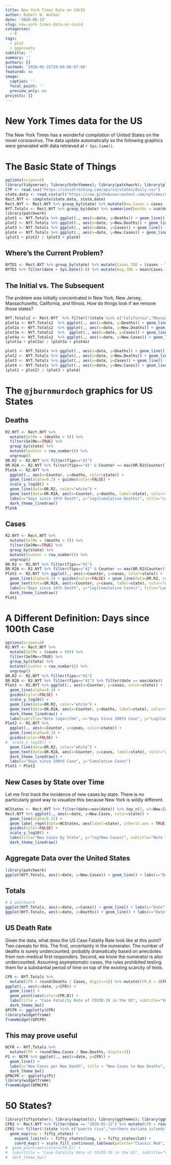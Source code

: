 ```yaml
---
title: New York Times Data on COVID
author: Robert W. Walker
date: '2020-06-13'
slug: new-york-times-data-on-covid
categories:
  - R
tags:
  - plot
  - gganimate
subtitle: ''
summary: ''
authors: []
lastmod: '2020-05-31T20:04:06-07:00'
featured: no
image:
  caption: ''
  focal_point: ''
  preview_only: no
projects: []
---
```


# New York Times data for the US

The New York Times has a wonderful compilation of United States on the novel coronavirus.  The data update automatically so the following graphics were generated with data retrieved at `r Sys.time()`.


# The Basic State of Things

```r
options(scipen=9)
library(tidyverse); library(hrbrthemes); library(patchwork); library(plotly); library(ggdark); library(ggrepel)
CTP <- read.csv("https://covidtracking.com/api/v1/states/daily.csv")
state.data <- read_csv(url("https://raw.githubusercontent.com/nytimes/covid-19-data/master/us-states.csv"))
Rect.NYT <- complete(state.data, state,date)
Rect.NYT <- Rect.NYT %>% group_by(state) %>% mutate(New.Cases = cases - lag(cases, order_by = date), New.Deaths = deaths - lag(deaths, order_by = date)) %>% ungroup()
NYT.Totals <- Rect.NYT %>% group_by(date) %>% summarise(Deaths = sum(deaths, na.rm=TRUE), New.Deaths = sum(New.Deaths, na.rm = TRUE), Cases = sum(cases, na.rm=TRUE), New.Cases = sum(New.Cases, na.rm = TRUE)) %>% ungroup()
library(patchwork)
plot1 <- NYT.Totals %>% ggplot(., aes(x=date, y=Deaths)) + geom_line() + labs(title="Deaths") + dark_mode()
plot2 <- NYT.Totals %>% ggplot(., aes(x=date, y=New.Deaths)) + geom_line() + labs(title="New Deaths") + geom_smooth(fill="white") + dark_mode()
plot3 <- NYT.Totals %>% ggplot(., aes(x=date, y=Cases)) + geom_line() + labs(title="Cases") + dark_mode()
plot4 <- NYT.Totals %>% ggplot(., aes(x=date, y=New.Cases)) + geom_line() + labs(title="New Cases") + geom_smooth(fill="white") + dark_mode()
(plot1 + plot2) / (plot3 + plot4)
```

## Where's the Current Problem?

```r
NYTD1 <- Rect.NYT %>% group_by(state) %>% mutate(Cases.7DD = (cases - lag(cases, 7, order_by = date))/ lag(cases, 7, order_by = date), Deaths.7DD = (deaths - lag(deaths, 7, order_by = date))/ lag(deaths, 7, order_by = date))
NYTD1 %>% filter(date > Sys.Date()-8) %>% mutate(Avg.7DD = mean(Cases.7DD, na.rm=TRUE)) %>% top_n(25, Avg.7DD) %>% ggplot(., aes(x=forcats::fct_reorder(state, Avg.7DD), y=Avg.7DD, fill=state)) + geom_col() + coord_flip() + guides(fill=FALSE) + labs(x="", y="Avg. 7 Day Change over the last week", title="Average 7 Day Percent Change in New COVID-19 Cases \nAveraged over the last week")
```


## The Initial vs. The Subsequent

The problem was initially concentrated in New York, New Jersey, Massachusetts, California, and Illinois.  How do things look if we remove those states?

```r
NYT.Totals2 <- Rect.NYT  %>% filter(!(state %in% c("California","Massachusetts","New York","New Jersey","Illinois"))) %>% group_by(date) %>% summarise(Deaths = sum(deaths, na.rm=TRUE), New.Deaths = sum(New.Deaths, na.rm = TRUE), Cases = sum(cases, na.rm=TRUE), New.Cases = sum(New.Cases, na.rm = TRUE)) %>% ungroup()
plot1a <- NYT.Totals2  %>% ggplot(., aes(x=date, y=Deaths)) + geom_line() + labs(title="Deaths", subtitle="Excluding CA, NY, NJ, IL, MA") + dark_mode()
plot2a <- NYT.Totals2  %>% ggplot(., aes(x=date, y=New.Deaths)) + geom_line() + labs(title="New Deaths", subtitle="Excluding CA, NY, NJ, IL, MA") + geom_smooth(fill="white") + dark_mode()
plot3a <- NYT.Totals2  %>%  ggplot(., aes(x=date, y=Cases)) + geom_line() + labs(title="Cases", subtitle="Excluding CA, NY, NJ, IL, MA") + dark_mode()
plot4a <- NYT.Totals2  %>% ggplot(., aes(x=date, y=New.Cases)) + geom_line() + labs(title="New Cases", subtitle="Excluding CA, NY, NJ, IL, MA") + geom_smooth(fill="white") + dark_mode()
(plot1a + plot2a) / (plot3a + plot4a)
```


```r
plot1 <- NYT.Totals %>% ggplot(., aes(x=date, y=Deaths)) + geom_line() + labs(title="Deaths") + scale_y_log10() + dark_mode()
plot2 <- NYT.Totals %>% ggplot(., aes(x=date, y=New.Deaths)) + geom_line() + labs(title="New Deaths") + geom_smooth(fill="white") + dark_mode()
plot3 <- NYT.Totals %>% ggplot(., aes(x=date, y=Cases)) + geom_line() + labs(title="Cases") + scale_y_log10() + dark_mode()
plot4 <- NYT.Totals %>% ggplot(., aes(x=date, y=New.Cases)) + geom_line() + labs(title="New Cases") + geom_smooth(fill="white") + dark_mode()
(plot1 + plot2) / (plot3 + plot4)
```


# The `@jburnmurdoch` graphics for US States

## Deaths

```r
R2.NYT <- Rect.NYT %>% 
  mutate(SelMe = (deaths > 9)) %>% 
  filter(SelMe==TRUE) %>% 
  group_by(state) %>%
  mutate(Counter = row_number()) %>%
  ungroup()
OR.R2 <- R2.NYT %>% filter(fips=="41")
OR.R2A <- R2.NYT %>% filter(fips=="41" & Counter == max(OR.R2$Counter))
PlotA <- R2.NYT %>% 
  ggplot(., aes(x=Counter, y=deaths, color=state)) + 
  geom_line(alpha=0.3) + guides(color=FALSE) + 
  scale_y_log10() + 
  geom_line(data=OR.R2, color="white") + 
  geom_text(data=OR.R2A, aes(x=Counter, y=deaths, label=state), color="white", inherit.aes = FALSE) + 
  labs(x="Days since 10th Death", y="log(Cumulative Deaths)", title="Log-Deaths [Cumulative] given Days Since 10th Death", caption = "data from nytimes/covid-19 on github \n design mimics @jburnmurdoch") + 
  dark_theme_linedraw()
PlotA
```

## Cases

```r
R2.NYT <- Rect.NYT %>% 
  mutate(SelMe = (deaths > 9)) %>% 
  filter(SelMe==TRUE) %>% 
  group_by(state) %>%
  mutate(Counter = row_number()) %>%
  ungroup()
OR.R2 <- R2.NYT %>% filter(fips=="41")
OR.R2A <- R2.NYT %>% filter(fips=="41" & Counter == max(OR.R2$Counter))
Plot1 <- R2.NYT %>% ggplot(., aes(x=Counter, y=cases, color=state)) + 
  geom_line(alpha=0.3) + guides(color=FALSE) + geom_line(data=OR.R2, color="white") + 
  geom_text(data=OR.R2A, aes(x=Counter, y=cases, label=state), color="white", inherit.aes = FALSE) +   scale_y_log10() +
  labs(x="Days since 10th Death", y="log(Cumulative Cases)", title="Log-Cases [Cumulative] given Days Since 10th Death", caption = "data from nytimes/covid-19 on github \n design mimics @jburnmurdoch") + 
  dark_theme_linedraw()
Plot1
```

# A Different Definition: Days since 100th Case

```r
options(scipen=8)
R2.NYT <- Rect.NYT %>% 
  mutate(SelMe = (cases > 99)) %>% 
  filter(SelMe==TRUE) %>% 
  group_by(state) %>%
  mutate(Counter = row_number()) %>%
  ungroup()
OR.R2 <- R2.NYT %>% filter(fips=="41")
OR.R2A <- R2.NYT %>% filter(fips=="41") %>% filter(date == max(date))
Plot1 <- R2.NYT %>% ggplot(., aes(x=Counter, y=cases, color=state)) + 
  geom_line(alpha=0.3) + 
  guides(color=FALSE) + 
  scale_y_log10() + 
  geom_line(data=OR.R2, color="white") + 
  geom_text(data=OR.R2A, aes(x=Counter, y=deaths, label=state), color="white", inherit.aes = FALSE) + 
  dark_theme_linedraw() + 
  labs(subtitle="Note logarithm", x="Days Since 100th Case", y="Log(Cumulative Cases)")
Plot2 <- R2.NYT %>% 
  ggplot(., aes(x=Counter, y=cases, color=state)) + 
  geom_line(alpha=0.3) + 
  guides(color=FALSE) + 
#  scale_y_log10() +
  geom_line(data=OR.R2, color="white") + 
  geom_text(data=OR.R2A, aes(x=Counter, y=cases, label=state), color="white", inherit.aes = FALSE) + 
  dark_theme_linedraw() +
  labs(x="Days since 100th Case", y="Cumulative Cases")
Plot1 + Plot2
```



## New Cases by State over Time

Let me first track the incidence of new cases by state.  There is no particularly good way to visualize this because New York is wildly different.

```r
WCStates <- Rect.NYT %>% filter(date==max(date)) %>% top_n(5, wt=New.Cases) %>% mutate(Top5 = 1)
Rect.NYT %>% ggplot(., aes(x=date, y=New.Cases, color=state)) + 
  geom_line(alpha=0.25) + 
  geom_label_repel(data=WCStates, aes(label=state), inherit.aes = TRUE) +
  guides(color=FALSE) + 
  scale_y_log10() + 
  labs(title="New Cases by State", y="log(New Cases)", subtitle="Note the logarithmic scale.", caption="Data from nytimes/covid-19-data on guthub.") + 
  dark_theme_linedraw()
```

## Aggregate Data over the United States

```r
library(patchwork)
ggplot(NYT.Totals, aes(x=date, y=New.Cases)) + geom_line() + labs(x="Date", y="New COVID-19 Cases", title="Daily: New COVID-19 Cases") + dark_theme_linedraw() + theme(axis.text.x = element_text(size=8, angle=45))+ ggplot(NYT.Totals, aes(x=date, y=New.Deaths)) + geom_line() + labs(x="Date", y="New COVID-19 Deaths", title="Daily: New COVID-19 Deaths", subtitle="Note the logarithmic scale.", caption="Data from nytimes/covid-19-data on guthub.") + dark_theme_linedraw() + theme(axis.text.x = element_text(size=8, angle=45))
```

## Totals

```r
# A patchwork
ggplot(NYT.Totals, aes(x=date, y=Cases)) + geom_line() + labs(x="Date", y="Total COVID-19 Cases", title="US COVID-19 Cases", subtitle="Note the logarithmic scale.") + theme_modern_rc() + theme(axis.text.x = element_text(size=8, angle=45)) + scale_y_log10() +
ggplot(NYT.Totals, aes(x=date, y=Deaths)) + geom_line() + labs(x="Date", y="Total COVID-19 Deaths", title="US COVID-19 Deaths", subtitle="Note the logarithmic scale.", caption="Data from nytimes/covid-19-data on guthub.") + theme_modern_rc() + theme(axis.text.x = element_text(size=8, angle=45)) + scale_y_log10()
```

## US Death Rate

Given the data, what does the US Case Fatality Rate look like at this point?  Two caveats for this.  The first, uncertainty in the numerator.  The number of deaths is surely undercounted, probably dramatically based on anecdotes from non-medical first responders.  Second, we know the numerator is also undercounted.  Assuming asymptomatic cases, the rules prohibited testing them for a substantial period of time on top of the existing scarcity of tests. 

```r
CFR <- NYT.Totals %>% 
  mutate(CFR = round(Deaths / Cases, digits=3)) %>% mutate(CFR.D = (CFR > 0.02)) %>%
ggplot(., aes(x=date, y=CFR)) + 
  geom_line() + 
  geom_point(aes(color=CFR.D)) + 
  labs(title = "Case Fatality Rate of COVID-19 in the US", subtitle="Very uncertain estimate... Numerator and denominator uncertain \n Data: NY Times GitHub", caption="Data from nytimes/covid-19-data on guthub.", color="Greater \n than 0.02") + 
  dark_theme_bw()
GPCFR <- ggplotly(CFR)
library(widgetframe)
frameWidget(GPCFR)
```

## This may prove useful

```r
NCFR <- NYT.Totals %>% 
  mutate(CFR = round(New.Cases / New.Deaths, digits=3))
P1 <- NCFR %>% ggplot(., aes(x=date, y=CFR)) + 
  geom_line() + 
  labs(y="New Cases per New Death", title = "New Cases to New Deaths", subtitle="Very uncertain estimate... Numerator and denominator uncertain \n Data: NY Times GitHub", caption="Data from nytimes/covid-19-data on github.") + 
  dark_theme_bw()
GPNCFR <- ggplotly(P1)
library(widgetframe)
frameWidget(GPNCFR)
```


# 50 States?

```r
library(fiftystater); library(maptools); library(ggthemes); library(ggmap)
CFR2 <- Rect.NYT %>% filter(date == "2020-05-22") %>% mutate(CFR = round(deaths / cases, digits=3), State = state, state = tolower(State))
CFR2 %>% filter(!(state %in% c("puerto rico","northern mariana islands", "virgin islands", "guam"))) %>% ggplot(., aes(fill=CFR, map_id=state)) + 
  geom_map(map = fifty_states) + 
    expand_limits(x = fifty_states$long, y = fifty_states$lat) +
    coord_map() + scale_fill_continuous_tableau(palette="Classic Red", guide="colourbar") + theme_map() + labs(title="US Case Fatality Rate by State: May 22")
#  geom_point(aes(color=CFR.D)) + 
#  labs(title = "Case Fatality Rate of COVID-19 in the US", subtitle="Very uncertain estimate... Numerator and denominator uncertain \n Data: NY Times GitHub", caption="Data from nytimes/covid-19-data on guthub.", color="Greater \n than 0.02") + 
#  dark_theme_bw()
```

